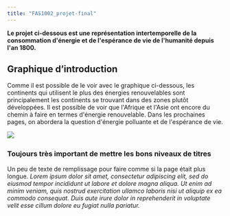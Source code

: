```yaml
---
title: "FAS1002_projet-final"
---
```


**Le projet ci-dessous est une représentation intertemporelle de la consommation d\'énergie et de l\'espérance de vie de l\'humanité depuis l\'an 1800.**

## Graphique d'introduction

Comme il est possible de le voir avec le graphique ci-dessous, les continents qui utilisent le plus des énergies renouvelables sont principalement les continents se trouvant dans des zones plutôt développées. Il est possible de voir que l\'Afrique et l\'Asie ont encore du chemin à faire en termes d\'énergie renouvelable. Dans les prochaines pages, on abordera la question d\'énergie polluante et de l\'espérance de vie.

![](Image_dens.png)**\
**

### Toujours très important de mettre les bons niveaux de titres

Un peu de texte de remplissage pour faire comme si la page était plus longue. *Lorem ipsum dolor sit amet, consectetur adipiscing elit, sed do eiusmod tempor incididunt ut labore et dolore magna aliqua. Ut enim ad minim veniam, quis nostrud exercitation ullamco laboris nisi ut aliquip ex ea commodo consequat. Duis aute irure dolor in reprehenderit in voluptate velit esse cillum dolore eu fugiat nulla pariatur.*
